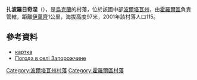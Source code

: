 {{coord|49|53|28|N|33|4|38|E|scale:100000_region:UA|display=title}}

'''扎波羅日奇涅'''（{{lang-uk|Запорожчине}}），是[[烏克蘭|烏克蘭]]的村落，位於該國中部[[波爾塔瓦州|波爾塔瓦州]]，由[[霍羅爾區|霍羅爾區]]負責管轄，距離[[伊萬齊|伊萬齊]]1公里，海拔高度97米，2001年該村落人口115。

==參考資料==
*[http://gska2.rada.gov.ua/pls/z7502/A005?rdat1=25.04.2009&rf7571=26764 картка]{{dead link|date=2018年3月 |bot=InternetArchiveBot |fix-attempted=yes }}
* [http://weather.in.ua/ua/poltavskaja/8510 Погода в селі Запорожчине] {{Wayback|url=http://weather.in.ua/ua/poltavskaja/8510 |date=20160305085832 }}

{{DEFAULTSORT:Запорожчине}}
[[Category:波爾塔瓦州村落|Category:波爾塔瓦州村落]]
[[Category:霍羅爾區村落|Category:霍羅爾區村落]]


{{Poltava-geo-stub}}